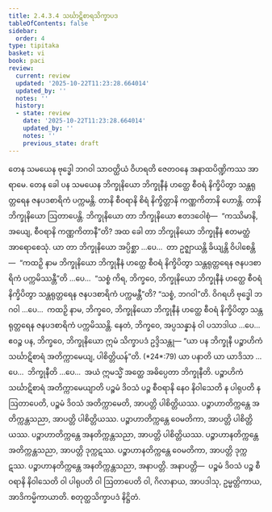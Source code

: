 ```yaml
---
title: 2.4.3.4 သင်္ဃာဋိစာရသိက္ခာပဒ
tableOfContents: false
sidebar:
  order: 4
type: tipitaka
basket: vi
book: paci
review:
  current: review
  updated: '2025-10-22T11:23:28.664014'
  updated_by: ''
  notes: ''
  history:
  - state: review
    date: '2025-10-22T11:23:28.664014'
    updated_by: ''
    notes: ''
    previous_state: draft
---
```



<ReviewStatus review={frontmatter.review} showDetails={true} />

<HypothesisAnnotation frontmatter={frontmatter} />

<DynamicBreadcrumb />

<Division number="897" book="paci" e="ch" v="2" p="369">

<Paragraph number="2815" book="paci">
တေန သမယေန ဗုဒ္ဓေါ ဘဂဝါ သာဝတ္ထိယံ ဝိဟရတိ ဇေတဝနေ အနာထပိဏ္ဍိကဿ အာရာမေ. တေန ခေါ ပန သမယေန ဘိက္ခုနိယော ဘိက္ခုနီနံ ဟတ္ထေ စီဝရံ နိက္ခိပိတွာ သန္တရုတ္တရေန ဇနပဒစာရိကံ ပက္ကမန္တိ. တာနိ စီဝရာနိ စိရံ နိက္ခိတ္တာနိ ကဏ္ဏကိတာနိ ဟောန္တိ. တာနိ ဘိက္ခုနိယော ဩတာပေန္တိ. ဘိက္ခုနိယော တာ ဘိက္ခုနိယော ဧတဒဝေါစုံ—  “ကဿိမာနိ, အယျေ, စီဝရာနိ ကဏ္ဏကိတာနီ”တိ?
</Paragraph>

<Paragraph number="2816" book="paci">
အထ ခေါ တာ ဘိက္ခုနိယော ဘိက္ခုနီနံ ဧတမတ္ထံ အာရောစေသုံ. ယာ တာ ဘိက္ခုနိယော အပ္ပိစ္ဆာ …ပေ…  တာ ဥဇ္ဈာယန္တိ ခိယျန္တိ ဝိပါစေန္တိ—  “ကထဉှိ နာမ ဘိက္ခုနိယော ဘိက္ခုနီနံ ဟတ္ထေ စီဝရံ နိက္ခိပိတွာ သန္တရုတ္တရေန ဇနပဒစာရိကံ ပက္ကမိဿန္တီ”တိ …ပေ…  “သစ္စံ ကိရ, ဘိက္ခဝေ, ဘိက္ခုနိယော ဘိက္ခုနီနံ ဟတ္ထေ စီဝရံ နိက္ခိပိတွာ သန္တရုတ္တရေန ဇနပဒစာရိကံ ပက္ကမန္တီ”တိ? “သစ္စံ, ဘဂဝါ”တိ. ဝိဂရဟိ ဗုဒ္ဓေါ ဘဂဝါ …ပေ…  ကထဉှိ နာမ, ဘိက္ခဝေ, ဘိက္ခုနိယော ဘိက္ခုနီနံ ဟတ္ထေ စီဝရံ နိက္ခိပိတွာ သန္တရုတ္တရေန ဇနပဒစာရိကံ ပက္ကမိဿန္တိ. နေတံ, ဘိက္ခဝေ, အပ္ပသန္နာနံ ဝါ ပသာဒါယ …ပေ…  ဧဝဉ္စ ပန, ဘိက္ခဝေ, ဘိက္ခုနိယော ဣမံ သိက္ခာပဒံ ဥဒ္ဒိသန္တု—
</Paragraph>

</Division>
<Division number="898" book="paci" e="ch" v="2" p="370">

<Paragraph number="2817" book="paci">
<Emphasis>“ယာ ပန ဘိက္ခုနီ ပဉ္စာဟိကံ သင်္ဃာဋိစာရံ အတိက္ကာမေယျ, ပါစိတ္တိယန်”</Emphasis>တိ. (*24*:<Emphasis>79</Emphasis>)
</Paragraph>

</Division>
<Division number="899" book="paci" e="ch" v="2" p="370">

<Paragraph number="2818" book="paci">
<Emphasis>ယာ ပနာ</Emphasis>တိ ယာ ယာဒိသာ …ပေ…  <Emphasis>ဘိက္ခုနီ</Emphasis>တိ …ပေ…  အယံ ဣမသ္မိံ အတ္ထေ အဓိပ္ပေတာ ဘိက္ခုနီတိ.
</Paragraph>

<Paragraph number="2819" book="paci">
<Emphasis>ပဉ္စာဟိကံ သင်္ဃာဋိစာရံ အတိက္ကာမေယျာ</Emphasis>တိ ပဉ္စမံ ဒိဝသံ ပဉ္စ စီဝရာနိ နေဝ နိဝါသေတိ န ပါရုပတိ န ဩတာပေတိ, ပဉ္စမံ ဒိဝသံ အတိက္ကာမေတိ, အာပတ္တိ ပါစိတ္တိယဿ.
</Paragraph>

</Division>
<Division number="900" book="paci" e="ch" v="2" p="370">

<Paragraph number="2820" book="paci">
ပဉ္စာဟာတိက္ကန္တေ အတိက္ကန္တသညာ, အာပတ္တိ ပါစိတ္တိယဿ. ပဉ္စာဟာတိက္ကန္တေ ဝေမတိကာ, အာပတ္တိ ပါစိတ္တိယဿ. ပဉ္စာဟာတိက္ကန္တေ အနတိက္ကန္တသညာ, အာပတ္တိ ပါစိတ္တိယဿ.
</Paragraph>

<Paragraph number="2821" book="paci">
ပဉ္စာဟာနတိက္ကန္တေ အတိက္ကန္တသညာ, အာပတ္တိ ဒုက္ကဋဿ. ပဉ္စာဟာနတိက္ကန္တေ ဝေမတိကာ, အာပတ္တိ ဒုက္ကဋဿ. ပဉ္စာဟာနတိက္ကန္တေ အနတိက္ကန္တသညာ, အနာပတ္တိ.
</Paragraph>

</Division>
<Division number="901" book="paci" e="ch" v="2" p="370">

<Paragraph number="2822" book="paci">
အနာပတ္တိ—  ပဉ္စမံ ဒိဝသံ ပဉ္စ စီဝရာနိ နိဝါသေတိ ဝါ ပါရုပတိ ဝါ ဩတာပေတိ ဝါ, ဂိလာနာယ, အာပဒါသု, ဥမ္မတ္တိကာယ, အာဒိကမ္မိကာယာတိ.

</Paragraph>
</Division>

<Paragraph number="2823" type="center" book="paci">
စတုတ္ထသိက္ခာပဒံ နိဋ္ဌိတံ.
</Paragraph>